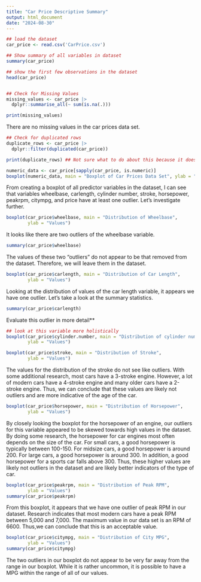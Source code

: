 ```yaml
---
title: "Car Price Descriptive Summary"
output: html_document
date: "2024-08-30"
---
```

```r
## load the dataset
car_price <- read.csv('CarPrice.csv')
```

```r
## Show summary of all variables in dataset
summary(car_price)
```

```r
## show the first few observations in the dataset
head(car_price)
```

```r

```
```r
## Check for Missing Values
missing_values <- car_price |> 
  dplyr::summarise_all(~ sum(is.na(.)))

print(missing_values)
```
There are no missing values in the car prices data set.
```r
## Check for duplicated rows
duplicate_rows <- car_price |> 
  dplyr::filter(duplicated(car_price))

print(duplicate_rows) ## Not sure what to do about this because it does have some different values
```
```r
numeric_data <- car_price[sapply(car_price, is.numeric)]
boxplot(numeric_data, main = "Boxplot of Car Prices Data Set", ylab = "Values", las = 2)
```
From creating a boxplot of all predictor variables in the dataset, I can see that variables wheelbase, carlength, cylinder number, stroke, horsepower, peakrpm, citympg, and price have at least one outlier. Let's investigate further.
```r
boxplot(car_price$wheelbase, main = "Distribution of Wheelbase",
        ylab = "Values")
```
It looks like there are two outliers of the wheelbase variable.
```r
summary(car_price$wheelbase)
```
The values of these two "outliers" do not appear to be that removed from the dataset. Therefore, we will leave them in the dataset.
```r
boxplot(car_price$carlength, main = "Distribution of Car Length",
        ylab = "Values")
```
Looking at the distribution of values of the car length variable, it appears we have one outlier. Let's take a look at the summary statistics.
```r
summary(car_price$carlength)
```
Evaluate this outlier in more detail**
```r
## look at this variable more holistically
boxplot(car_price$cylinder.number, main = "Distribution of cylinder number",
        ylab = "Values")
```
```r
boxplot(car_price$stroke, main = "Distribution of Stroke",
        ylab = "Values")
```

The values for the distribution of the stroke do not see like outliers. With some additional research, most cars have a 3-stroke engine. However, a lot of modern cars have a 4-stroke engine and many older cars have a 2-stroke engine. Thus, we can conclude that these values are likely not outliers and are more indicative of the age of the car.
```r
boxplot(car_price$horsepower, main = "Distribution of Horsepower",
        ylab = "Values")
```
By closely looking the boxplot for the horsepower of an engine, our outliers for this variable appeared to be skewed towards high values in the dataset. By doing some research, the horsepower for car engines most often depends on the size of the car. For small cars, a good horsepower is typically between 100-150. For midsize cars, a good horsepower is around 200. For large cars, a good horsepower is around 300. In addition, a good horsepower for a sports car falls above 300. Thus, these higher values are likely not outliers in the dataset and are likely better indicators of the type of car.
```r
boxplot(car_price$peakrpm, main = "Distribution of Peak RPM",
        ylab = "Values")
summary(car_price$peakrpm)
```
From this boxplot, it appears that we have one outlier of peak RPM in our dataset. Research indicates that most modern cars have a peak RPM between 5,000 and 7,000. The maximum value in our data set is an RPM of 6600. Thus,we can conclude that this is an acceptable value. 
```r
boxplot(car_price$citympg, main = "Distribution of City MPG",
        ylab = "Values")
summary(car_price$citympg)
```
The two outliers in our boxplot do not appear to be very far away from the range in our boxplot. While it is rather uncommon, it is possible to have a MPG within the range of all of our values. 



